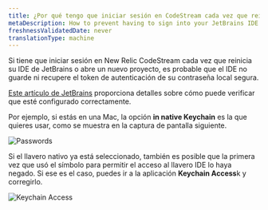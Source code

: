 ```yaml
---
title: ¿Por qué tengo que iniciar sesión en CodeStream cada vez que reinicio mi IDE de JetBrains?
metaDescription: How to prevent having to sign into your JetBrains IDE every time you restart it.
freshnessValidatedDate: never
translationType: machine
---
```


Si tiene que iniciar sesión en New Relic CodeStream cada vez que reinicia su IDE de JetBrains o abre un nuevo proyecto, es probable que el IDE no guarde ni recupere el token de autenticación de su contraseña local segura.

[Este artículo de JetBrains](https://www.jetbrains.com/help/idea/reference-ide-settings-password-safe.html) proporciona detalles sobre cómo puede verificar que esté configurado correctamente.

Por ejemplo, si estás en una Mac, la opción <DNT>**in native Keychain**</DNT> es la que quieres usar, como se muestra en la captura de pantalla siguiente.

<img
  alt="Passwords"
  src="/images/codestream_screenshot-crop_jetbrains-password-keychain.webp"
/>

Si el llavero nativo ya está seleccionado, también es posible que la primera vez que usó el símbolo para permitir el acceso al llavero IDE lo haya negado. Si ese es el caso, puedes ir a la aplicación <DNT>**Keychain Access**</DNT>k y corregirlo.

<img
  alt="Keychain Access"
  src="/images/codestream_screenshot-crop_intellij-keychain-access.webp"
/>
